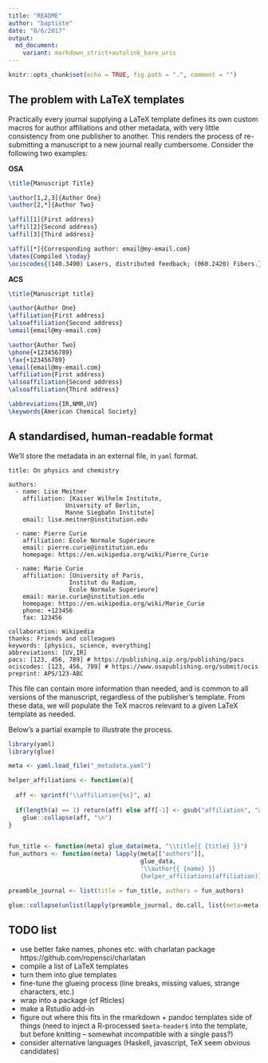 ```yaml
---
title: "README"
author: "baptiste"
date: "8/6/2017"
output: 
  md_document:
    variant: markdown_strict+autolink_bare_uris
---
```


```r
knitr::opts_chunk$set(echo = TRUE, fig.path = ".", comment = "")
```

## The problem with LaTeX templates

Practically every journal supplying a LaTeX template defines its own custom macros for author affiliations and other metadata, with very little consistency from one publisher to another. This renders the process of re-submitting a manuscript to a new journal really cumbersome. Consider the following two examples:

**OSA**
```tex
\title{Manuscript Title}

\author[1,2,3]{Author One}
\author[2,*]{Author Two}

\affil[1]{First address}
\affil[2]{Second address}
\affil[3]{Third address}

\affil[*]{Corresponding author: email@my-email.com}
\dates{Compiled \today}
\ociscodes{(140.3490) Lasers, distributed feedback; (060.2420) Fibers.}
```

**ACS**
```tex
\title{Manuscript title}

\author{Author One}
\affiliation{First address}
\alsoaffiliation{Second address}
\email{email@my-email.com}

\author{Author Two} 
\phone{+123456789}
\fax{+123456789}
\email{email@my-email.com}
\affiliation{First address}
\alsoaffiliation{Second address}
\alsoaffiliation{Third address}

\abbreviations{IR,NMR,UV}
\keywords{American Chemical Society}
```

## A standardised, human-readable format

We'll store the metadata in an external file, in `yaml` format.

```
title: On physics and chemistry

authors:
  - name: Lise Meitner
    affiliation: [Kaiser Wilhelm Institute,
                University of Berlin,
                Manne Siegbahn Institute]
    email: lise.meitner@institution.edu

  - name: Pierre Curie
    affiliation: École Normale Supérieure
    email: pierre.curie@institution.edu
    homepage: https://en.wikipedia.org/wiki/Pierre_Curie
    
  - name: Marie Curie
    affiliation: [University of Paris,
                 Institut du Radium,
                 École Normale Supérieure]
    email: marie.curie@institution.edu
    homepage: https://en.wikipedia.org/wiki/Marie_Curie
    phone: +123456
    fax: 123456

collaboration: Wikipedia
thanks: Friends and colleagues
keywords: [physics, science, everything]
abbreviations: [UV,IR]
pacs: [123, 456, 789] # https://publishing.aip.org/publishing/pacs
ociscodes: [123, 456, 789] # https://www.osapublishing.org/submit/ocis
preprint: APS/123-ABC
```

This file can contain more information than needed, and is common to all versions of the manuscript, regardless of the publisher's template. From these data, we will populate the TeX macros relevant to a given LaTeX template as needed.

Below's a partial example to illustrate the process.

```r
library(yaml)
library(glue)

meta <- yaml.load_file("_metadata.yaml")

helper_affiliations <- function(a){
  
  aff <- sprintf("\\affiliation{%s}", a)
  
  if(length(a) == 1) return(aff) else aff[-1] <- gsub("affiliation", "alsoaffiliation", aff[-1])
    glue::collapse(aff, "\n")
}


fun_title <- function(meta) glue_data(meta, "\\title{{ {title} }}") 
fun_authors <- function(meta) lapply(meta[["authors"]], 
                                     glue_data, 
                                     '\\author{{ {name} }}
                                     {helper_affiliations(affiliation)}')

preamble_journal <- list(title = fun_title, authors = fun_authors)

glue::collapse(unlist(lapply(preamble_journal, do.call, list(meta=meta))), sep = "\n")
```

## TODO list

- use better fake names, phones etc. with charlatan package https://github.com/ropensci/charlatan
- compile a list of LaTeX templates
- turn them into glue templates
- fine-tune the glueing process (line breaks, missing values, strange characters, etc.)
- wrap into a package (cf Rticles)
- make a Rstudio add-in
- figure out where this fits in the rmarkdown + pandoc templates side of things (need to inject a R-processed `$meta-header$` into the template, but before knitting -- somewhat incompatible with a single pass?)
- consider alternative languages (Haskell, javascript, TeX seem obvious candidates)
